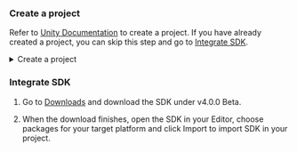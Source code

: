 <PlatformWrapper platform="unity">

### Create a <Vpl k="NAME" /> project

Refer to [Unity Documentation](https://docs.unity3d.com/2018.2/Documentation/Manual/GettingStarted.html) to create a <Vpl k="NAME" /> project. If you have already created a project, you can skip this step and go to [Integrate SDK](#intsdk).

<details>
    <summary>Create a <Vpl k="NAME" /> project</summary>
    <ol>
        <li>
            <p>Before getting started, ensure you have installed <strong><Vpl k="NAME" /></strong>, or you can click <a href="https://store.unity.com/?_ga=2.210473373.969150697.1571977051-1808388573.1570601452#plans-individual" id="" rel="nofollow">here</a> to download.</p>
        </li>
        <li>
            <p>Open <strong><Vpl k="NAME" /></strong> and click <strong>New</strong>。</p>
        </li>
        <li>
            <p>Fill in the following information and click <strong>Create project</strong>.</p>
            <ul>
                <li><strong>Project name</strong>：The name of your project.</li>
                <li><strong>Location</strong>：The path for your project.</li>
                <li><strong>Template</strong>：Choose <strong>3D</strong> as the project template.</li>
            </ul>
        </li>
    </ol>
</details>

### <a id="intsdk" />Integrate SDK

1. Go to [Downloads](https://docs.agora.io/en/All/downloads?platform=Unity) and download the <Vpl k="NAME" /> SDK under <Vpd k="SDK" /> v4.0.0 Beta.

1. When the download finishes, open the SDK in your <Vpl k="NAME" /> Editor, choose packages for your target platform and click Import to import SDK in your project.

</PlatformWrapper>